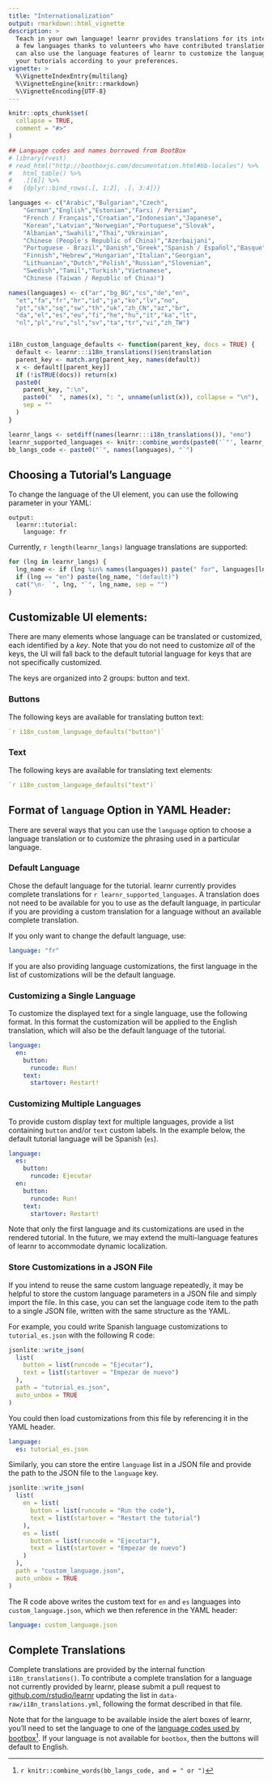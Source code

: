 ```yaml
---
title: "Internationalization"
output: rmarkdown::html_vignette
description: >
  Teach in your own language! learnr provides translations for its interface in
  a few languages thanks to volunteers who have contributed translations. You
  can also use the language features of learnr to customize the language used in
  your tutorials according to your preferences.
vignette: >
  %\VignetteIndexEntry{multilang}
  %\VignetteEngine{knitr::rmarkdown}
  %\VignetteEncoding{UTF-8}
---
```


```r
knitr::opts_chunk$set(
  collapse = TRUE,
  comment = "#>"
)

## Language codes and names borrowed from BootBox
# library(rvest)
# read_html("http://bootboxjs.com/documentation.html#bb-locales") %>% 
#   html_table() %>% 
#   .[[6]] %>% 
#   {dplyr::bind_rows(.[, 1:2], .[, 3:4])}

languages <- c("Arabic","Bulgarian","Czech",
    "German","English","Estonian","Farsi / Persian",
    "French / Français","Croatian","Indonesian","Japanese",
    "Korean","Latvian","Norwegian","Portuguese","Slovak",
    "Albanian","Swahili","Thai","Ukrainian",
    "Chinese (People's Republic of China)","Azerbaijani",
    "Portuguese - Brazil","Danish","Greek","Spanish / Español","Basque",
    "Finnish","Hebrew","Hungarian","Italian","Georgian",
    "Lithuanian","Dutch","Polish","Russian","Slovenian",
    "Swedish","Tamil","Turkish","Vietnamese",
    "Chinese (Taiwan / Republic of China)")

names(languages) <- c("ar","bg_BG","cs","de","en",
  "et","fa","fr","hr","id","ja","ko","lv","no",
  "pt","sk","sq","sw","th","uk","zh_CN","az","br",
  "da","el","es","eu","fi","he","hu","it","ka","lt",
  "nl","pl","ru","sl","sv","ta","tr","vi","zh_TW")


i18n_custom_language_defaults <- function(parent_key, docs = TRUE) {
  default <- learnr:::i18n_translations()$en$translation
  parent_key <- match.arg(parent_key, names(default))
  x <- default[[parent_key]]
  if (!isTRUE(docs)) return(x)
  paste0(
    parent_key, ":\n",
    paste0("  ", names(x), ": ", unname(unlist(x)), collapse = "\n"),
    sep = ""
  )
}

learnr_langs <- setdiff(names(learnr:::i18n_translations()), "emo")
learnr_supported_languages <- knitr::combine_words(paste0('`"', learnr_langs, '"`'))
bb_langs_code <- paste0("`", names(languages), "`")
```

## Choosing a Tutorial's Language

To change the language of the UI element, you can use the following parameter in your YAML: 

```
output: 
  learnr::tutorial:
    language: fr
```

Currently, `r length(learnr_langs)` language translations are supported:

```r
for (lng in learnr_langs) {
  lng_name <- if (lng %in% names(languages)) paste(" for", languages[lng])
  if (lng == "en") paste(lng_name, "(default)")
  cat("\n- `", lng, "`", lng_name, sep = "")
}
```

## Customizable UI elements:

There are many elements whose language can be translated or customized, each identified by a _key_. 
Note that you do not need to customize _all_ of the keys,
the UI will fall back to the default tutorial language for keys that are not specifically customized.

The keys are organized into 2 groups: button and text.

### Buttons

The following keys are available for translating button text:

```yaml
`r i18n_custom_language_defaults("button")`
```

### Text

The following keys are available for translating text elements:

```yaml
`r i18n_custom_language_defaults("text")`

```

## Format of `language` Option in YAML Header:

There are several ways that you can use the `language` option
to choose a language translation or to customize the phrasing used in a particular language.

### Default Language

Chose the default language for the tutorial. 
learnr currently provides complete translations for
`r learnr_supported_languages`.
A translation does not need to be available for you to use as the default language,
in particular if you are providing a custom translation for a language without an available complete translation.

If you only want to change the default language, use:

```yaml
language: "fr"
```

If you are also providing language customizations, the first language in the list of customizations will be the default language.

### Customizing a Single Language

To customize the displayed text for a single language, use the following format.
In this format the customization will be applied to the English translation,
which will also be the default language of the tutorial.

```yaml
language:
  en:
    button:
      runcode: Run!
    text:
      startover: Restart!
```

### Customizing Multiple Languages

To provide custom display text for multiple languages, 
provide a list containing `button` and/or `text` custom labels.
In the example below, the default tutorial language will be Spanish (`es`).

```yaml
language:
  es:
    button:
      runcode: Ejecutar
  en:
    button:
      runcode: Run!
    text:
      startover: Restart!
```

Note that only the first language and its customizations are used in the rendered tutorial.
In the future, we may extend the multi-language features of learnr to accommodate dynamic localization.

### Store Customizations in a JSON File

If you intend to reuse the same custom language repeatedly, 
it may be helpful to store the custom language parameters in a JSON file and simply import the file.
In this case, you can set the language code item to the path to a single JSON file,
written with the same structure as the YAML.

For example, you could write Spanish language customizations to `tutorial_es.json` with the following R code:

```r
jsonlite::write_json(
  list(
    button = list(runcode = "Ejecutar"),
    text = list(startover = "Empezar de nuevo")
  ),
  path = "tutorial_es.json",
  auto_unbox = TRUE
)
```

You could then load customizations from this file by referencing it in the YAML header.

```yaml
language:
  es: tutorial_es.json
```

Similarly, you can store the entire `language` list in a JSON file and 
provide the path to the JSON file to the `language` key.

```r
jsonlite::write_json(
  list(
    en = list(
      button = list(runcode = "Run the code"),
      text = list(startover = "Restart the tutorial")
    ),
    es = list(
      button = list(runcode = "Ejecutar"),
      text = list(startover = "Empezar de nuevo")
    )
  ),
  path = "custom_language.json",
  auto_unbox = TRUE
)
```

The R code above writes the custom text for `en` and `es` languages into `custom_language.json`,
which we then reference in the YAML header:

```yaml
language: custom_language.json
```

## Complete Translations

Complete translations are provided by the internal function `i18n_translations()`.
To contribute a complete translation for a language not currently provided by learnr,
please submit a pull request to
[github.com/rstudio/learnr](https://github.com/rstudio/learnr) 
updating the list in `data-raw/i18n_translations.yml`,
following the format described in that file.

Note that for the language to be available inside the alert boxes of learnr,
you'll need to set the language to one of the
[language codes used by bootbox](http://bootboxjs.com/documentation.html#bb-locales)[^1].
If your language is not available for `bootbox`, then the buttons will default to English.

[^1]: `r knitr::combine_words(bb_langs_code, and = " or ")`
